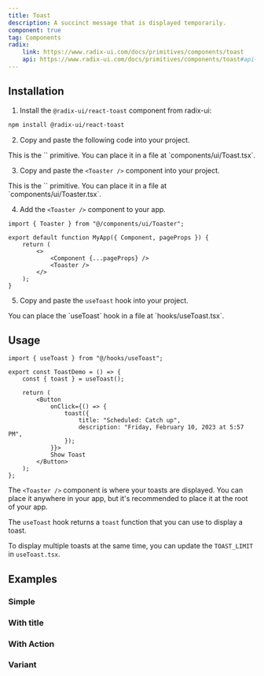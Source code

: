 ```yaml
---
title: Toast
description: A succinct message that is displayed temporarily.
component: true
tag: Components
radix:
    link: https://www.radix-ui.com/docs/primitives/components/toast
    api: https://www.radix-ui.com/docs/primitives/components/toast#api-reference
---
```


<ComponentExample src="src/components/examples/ToastDemo.tsx">
    <ToastDemo />
</ComponentExample>

## Installation

1. Install the `@radix-ui/react-toast` component from radix-ui:

```bash
npm install @radix-ui/react-toast
```

2. Copy and paste the following code into your project.

<ComponentSource src="src/components/ui/Toast.tsx" />

<Alert variant="outline">
    This is the `<Toast />` primitive. You can place it in a file at
    `components/ui/Toast.tsx`.
</Alert>

3. Copy and paste the `<Toaster />` component into your project.

<ComponentSource src="src/components/ui/Toaster.tsx" />

<Alert variant="outline">
    This is the `<Toaster />` primitive. You can place it in a file at
    `components/ui/Toaster.tsx`.
</Alert>

4. Add the `<Toaster />` component to your app.

```tsx title="_app.tsx" {1,7}
import { Toaster } from "@/components/ui/Toaster";

export default function MyApp({ Component, pageProps }) {
    return (
        <>
            <Component {...pageProps} />
            <Toaster />
        </>
    );
}
```

5. Copy and paste the `useToast` hook into your project.

<ComponentSource src="src/lib/hooks/useToast.ts" />

<Alert variant="outline">
    You can place the `useToast` hook in a file at `hooks/useToast.tsx`.
</Alert>

## Usage

```tsx
import { useToast } from "@/hooks/useToast";
```

```tsx {2,8-11}
export const ToastDemo = () => {
    const { toast } = useToast();

    return (
        <Button
            onClick={() => {
                toast({
                    title: "Scheduled: Catch up",
                    description: "Friday, February 10, 2023 at 5:57 PM",
                });
            }}>
            Show Toast
        </Button>
    );
};
```

The `<Toaster />` component is where your toasts are displayed. You can place it anywhere in your app, but it's recommended to place it at the root of your app.

The `useToast` hook returns a `toast` function that you can use to display a toast.

<Alert variant="outline">

To display multiple toasts at the same time, you can update the `TOAST_LIMIT` in `useToast.tsx`.

</Alert>

## Examples

### Simple

<ComponentExample src="src/components/examples/ToastDemo.tsx">
    <ToastDemo />
</ComponentExample>

### With title

<ComponentExample src="src/components/examples/ToastWithTitleDemo.tsx">
    <ToastWithTitleDemo />
</ComponentExample>

### With Action

<ComponentExample src="src/components/examples/ToastWithActionDemo.tsx">
    <ToastWithActionDemo />
</ComponentExample>

### Variant

<ComponentExample src="src/components/examples/ToastWithVariantDemo.tsx">
    <ToastWithVariantDemo />
</ComponentExample>

